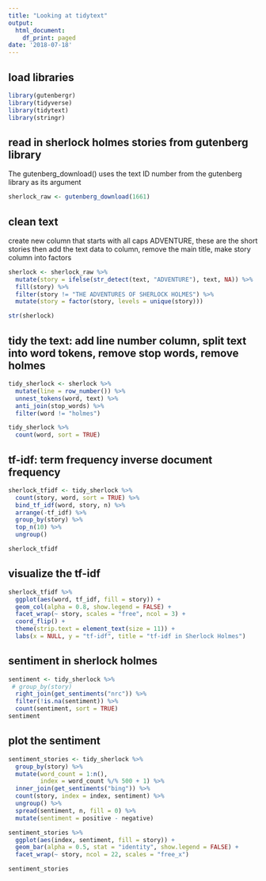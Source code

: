 ```yaml
---
title: "Looking at tidytext"
output:
  html_document:
    df_print: paged
date: '2018-07-18'
---
```


## load libraries 

```r
library(gutenbergr)
library(tidyverse)
library(tidytext)
library(stringr)
```

## read in sherlock holmes stories from gutenberg library 

The gutenberg_download() uses the text ID number from the gutenberg library as its argument

```r
sherlock_raw <- gutenberg_download(1661)
```

## clean text

create new column that starts with all caps ADVENTURE, these are the short stories then add the text data to column, remove the main title, make story column into factors 

```r
sherlock <- sherlock_raw %>% 
  mutate(story = ifelse(str_detect(text, "ADVENTURE"), text, NA)) %>% 
  fill(story) %>% 
  filter(story != "THE ADVENTURES OF SHERLOCK HOLMES") %>% 
  mutate(story = factor(story, levels = unique(story)))

str(sherlock)
```

## tidy the text: add line number column, split text into word tokens, remove stop words, remove holmes      
```r
tidy_sherlock <- sherlock %>% 
  mutate(line = row_number()) %>% 
  unnest_tokens(word, text) %>% 
  anti_join(stop_words) %>% 
  filter(word != "holmes")

tidy_sherlock %>% 
  count(word, sort = TRUE)
```

## tf-idf: term frequency inverse document frequency 

```r
sherlock_tfidf <- tidy_sherlock %>% 
  count(story, word, sort = TRUE) %>% 
  bind_tf_idf(word, story, n) %>% 
  arrange(-tf_idf) %>% 
  group_by(story) %>% 
  top_n(10) %>% 
  ungroup() 

sherlock_tfidf

```
## visualize the tf-idf 

```r

sherlock_tfidf %>% 
  ggplot(aes(word, tf_idf, fill = story)) + 
  geom_col(alpha = 0.8, show.legend = FALSE) + 
  facet_wrap(~ story, scales = "free", ncol = 3) +
  coord_flip() + 
  theme(strip.text = element_text(size = 11)) + 
  labs(x = NULL, y = "tf-idf", title = "tf-idf in Sherlock Holmes")
```
## sentiment in sherlock holmes 

```r
sentiment <- tidy_sherlock %>% 
 # group_by(story)
  right_join(get_sentiments("nrc")) %>%
  filter(!is.na(sentiment)) %>% 
  count(sentiment, sort = TRUE)
sentiment
```
## plot the sentiment 

```r
sentiment_stories <- tidy_sherlock %>% 
  group_by(story) %>% 
  mutate(word_count = 1:n(), 
         index = word_count %/% 500 + 1) %>% 
  inner_join(get_sentiments("bing")) %>% 
  count(story, index = index, sentiment) %>% 
  ungroup() %>% 
  spread(sentiment, n, fill = 0) %>% 
  mutate(sentiment = positive - negative)

sentiment_stories %>% 
  ggplot(aes(index, sentiment, fill = story)) + 
  geom_bar(alpha = 0.5, stat = "identity", show.legend = FALSE) + 
  facet_wrap(~ story, ncol = 22, scales = "free_x")

sentiment_stories
```


